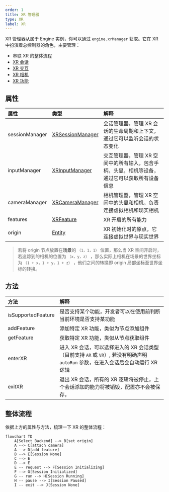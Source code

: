 ```yaml
---
order: 1
title: XR 管理器
type: XR
label: XR
---
```


XR 管理器从属于 Engine 实例，你可以通过 `engine.xrManager` 获取。它在 XR 中扮演着总控制器的角色，主要管理：

- 串联 XR 的整体流程
- [XR 会话](/docs/xr/system/session/)
- [XR 交互](/docs/xr/system/input/)
- [XR 相机](/docs/xr/system/camera/)
- [XR 功能](/docs/xr/system/features/)

## 属性

| 属性 | 类型 | 解释 |
| :-- | :-- | :-- |
| sessionManager | [XRSessionManager](/docs/xr/system/session/) | 会话管理器，管理 XR 会话的生命周期和上下文，通过它可以监听会话的状态变化 |
| inputManager | [XRInputManager](/docs/xr/system/input/) | 交互管理器，管理 XR 空间中的所有输入，包含手柄，头显，相机等设备，通过它可以获取所有设备信息 |
| cameraManager | [XRCameraManager](/docs/xr/system/camera/) | 相机管理器，管理 XR 空间中的头显和相机，负责连接虚拟相机和现实相机 |
| features | [XRFeature](/docs/xr/system/features/) | XR 开启的所有能力 |
| origin | [Entity](/apis/core/#Entity) | XR 初始化时的原点，它连接虚拟世界与现实世界 |

> 若将 origin 节点放置在**场景**的 `（1，1，1）` 位置，那么当 XR 空间开启时，若追踪到的相机的位置为 `（x，y，z）` ，那么实际上相机在场景的世界坐标为 `（1 + x，1 + y，1 + z）` ，他们之间的转换即 origin 局部坐标至世界坐标的转换。

## 方法

| 方法 | 解释 |
| :-- | :-- |
| isSupportedFeature | 是否支持某个功能，开发者可以在使用前判断当前环境是否支持某功能 |
| addFeature | 添加特定 XR 功能，类似为节点添加组件 |
| getFeature | 获取特定 XR 功能，类似从节点获取组件 |
| enterXR | 进入 XR 会话，可以选择进入的 XR 会话类型（目前支持 `AR` 或 `VR`）, 若没有明确声明 `autoRun` 参数，在进入会话后会自动运行 XR 逻辑 |
| exitXR | 退出 XR 会话，所有的 XR 逻辑将被停止，上个会话添加的能力将被销毁，配置亦不会被保存， |

## 整体流程

依据上方的属性与方法，梳理一下 XR 的整体流程：

```mermaid
flowchart TD
    A[Select Backend] --> B[set origin]
    A --> C[attach camera]
    A --> D[add feature]
    B --> E[Session None]
    C --> E
    D --> E
    E -- request --> F[Session Initializing]
    F --> G[Session Initialized]
    G -- run --> H[Session Running]
    H -- pause --> I[Session Paused]
    I -- exit --> J[Session None]
```
